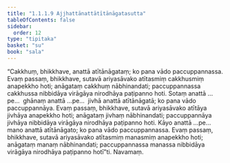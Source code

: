 ```yaml
---
title: "1.1.1.9 Ajjhattānattātītānāgatasutta"
tableOfContents: false
sidebar:
  order: 12
type: "tipitaka"
basket: "su"
book: "sala"
---
```



<DynamicBreadcrumb />

<Division number="9" book="sala" bookNo="13" page="239">

<Paragraph number="19" book="sala">
“Cakkhuṃ, bhikkhave, anattā atītānāgataṃ; ko pana vādo paccuppannassa. Evaṃ passaṃ, bhikkhave, sutavā ariyasāvako atītasmiṃ cakkhusmiṃ anapekkho hoti; anāgataṃ cakkhuṃ nābhinandati; paccuppannassa cakkhussa nibbidāya virāgāya nirodhāya paṭipanno hoti. Sotaṃ anattā …pe…  ghānaṃ anattā …pe…  jivhā anattā atītānāgatā; ko pana vādo paccuppannāya. Evaṃ passaṃ, bhikkhave, sutavā ariyasāvako atītāya jivhāya anapekkho hoti; anāgataṃ jivhaṃ nābhinandati; paccuppannāya jivhāya nibbidāya virāgāya nirodhāya paṭipanno hoti. Kāyo anattā …pe…  mano anattā atītānāgato; ko pana vādo paccuppannassa. Evaṃ passaṃ, bhikkhave, sutavā ariyasāvako atītasmiṃ manasmiṃ anapekkho hoti; anāgataṃ manaṃ nābhinandati; paccuppannassa manassa nibbidāya virāgāya nirodhāya paṭipanno hotī”ti.

</Paragraph>
</Division>

<Paragraph number="20" type="center" book="sala">
Navamaṃ.
</Paragraph>